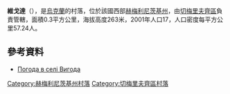 {{coord|48|55|49|N|26|18|24|E|scale:100000|display=title}}

'''維戈達'''（{{lang-uk|Вигода}}），是[[烏克蘭|烏克蘭]]的村落，位於該國西部[[赫梅利尼茨基州|赫梅利尼茨基州]]，由[[切梅里夫齊區|切梅里夫齊區]]負責管轄，面積0.3平方公里，海拔高度263米，2001年人口17，人口密度每平方公里57.24人。

==參考資料==
* [http://weather.in.ua/ua/hmel'nickaja/3527 Погода в селі Вигода] {{Wayback|url=http://weather.in.ua/ua/hmel'nickaja/3527 |date=20160305112145 }}

{{DEFAULTSORT:Вигода}}
[[Category:赫梅利尼茨基州村落|Category:赫梅利尼茨基州村落]]
[[Category:切梅里夫齊區村落|Category:切梅里夫齊區村落]]


{{Khmelnytskyi-geo-stub}}